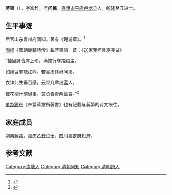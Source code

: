 '''蔣第'''（{{bd|？| |？}}），字'''次竹'''，号'''问樵'''，[[直隶|直隶]][[永平府|永平府]][[卢龙县|卢龙县]]人。乾隆癸丑进士。

==生平事迹==
后官[[山东|山东]][[青州府|青州府]][[同知|同知]]。著有《楚游草》。<ref>{{cite book |title=河北省志: 出版志. 第83卷. China: 河北人民出版社, 1996.}}</ref>

[[陶樑|陶樑]]《國朝畿輔詩传》載蔣第詩一首：《送家我怀赴京兆试》

“袖里詩皆席上珍，满摧行卷踏缁尘。

如椽巨笔能扛鼎，若谷虚怀尚问津。

衣钵此生垂百感，云霄几辈出蓝人。

槐花柳汁须臾事，莫负青青两鬓春。”<ref>{{cite book |title=國朝畿輔詩傳. China: 紅豆樹館, (n.d.).}}</ref>

[[單為鏓|單為鏓]]在《奉萱草堂所著書》也有记载与蔣第的诗文来往。

==家庭成员==
胞弟[[蔣策|蔣策]]，嘉庆乙丑进士，[[四川|四川]][[嘉定府|嘉定府]][[知府|知府]]。

==参考文献==
{{reflist}}
{{乾隆五十八年癸丑科殿試金榜}}

[[Category:盧龍人|Category:盧龍人]]
[[Category:清朝同知|Category:清朝同知]]
[[Category:清朝詩人|Category:清朝詩人]]